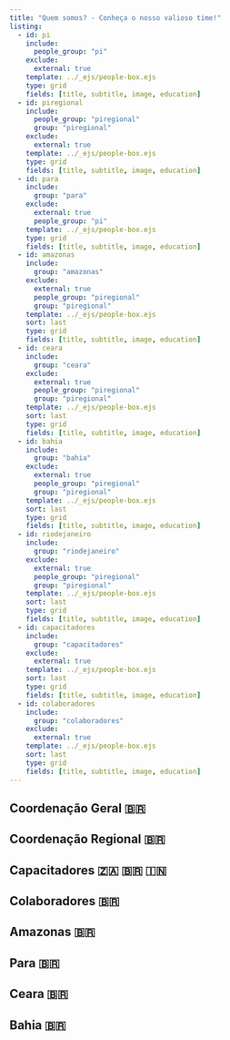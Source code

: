 ```yaml
---
title: "Quem somos? - Conheça o nosso valioso time!"
listing:
  - id: pi
    include:
      people_group: "pi"
    exclude:
      external: true
    template: ../_ejs/people-box.ejs
    type: grid
    fields: [title, subtitle, image, education]
  - id: piregional
    include:
      people_group: "piregional"
      group: "piregional"
    exclude:
      external: true
    template: ../_ejs/people-box.ejs
    type: grid
    fields: [title, subtitle, image, education]
  - id: para
    include:
      group: "para"
    exclude:
      external: true
      people_group: "pi"
    template: ../_ejs/people-box.ejs
    type: grid
    fields: [title, subtitle, image, education]
  - id: amazonas
    include:
      group: "amazonas"
    exclude:
      external: true
      people_group: "piregional"
      group: "piregional"
    template: ../_ejs/people-box.ejs
    sort: last
    type: grid
    fields: [title, subtitle, image, education]
  - id: ceara
    include:
      group: "ceara"
    exclude:
      external: true
      people_group: "piregional"
      group: "piregional"
    template: ../_ejs/people-box.ejs
    sort: last
    type: grid
    fields: [title, subtitle, image, education]
  - id: bahia
    include:
      group: "bahia"
    exclude:
      external: true
      people_group: "piregional"
      group: "piregional"
    template: ../_ejs/people-box.ejs
    sort: last
    type: grid
    fields: [title, subtitle, image, education]
  - id: riodejaneiro
    include:
      group: "riodejaneiro"
    exclude:
      external: true
      people_group: "piregional"
      group: "piregional"
    template: ../_ejs/people-box.ejs
    sort: last
    type: grid
    fields: [title, subtitle, image, education]
  - id: capacitadores
    include:
      group: "capacitadores"
    exclude:
      external: true
    template: ../_ejs/people-box.ejs
    sort: last
    type: grid
    fields: [title, subtitle, image, education]
  - id: colaboradores
    include:
      group: "colaboradores"
    exclude:
      external: true
    template: ../_ejs/people-box.ejs
    sort: last
    type: grid
    fields: [title, subtitle, image, education]
---
```



## Coordenação Geral 🇧🇷
::: {#pi}
:::

## Coordenação Regional 🇧🇷
::: {#piregional}
:::


## Capacitadores 🇿🇦 🇧🇷 🇮🇳
::: {#capacitadores}
:::

## Colaboradores 🇧🇷

::: {#colaboradores}
:::


## Amazonas 🇧🇷
::: {#amazonas}
:::


## Para 🇧🇷
::: {#para}
:::


## Ceara 🇧🇷

::: {#ceara}
:::

## Bahia 🇧🇷
::: {#bahia}
:::
